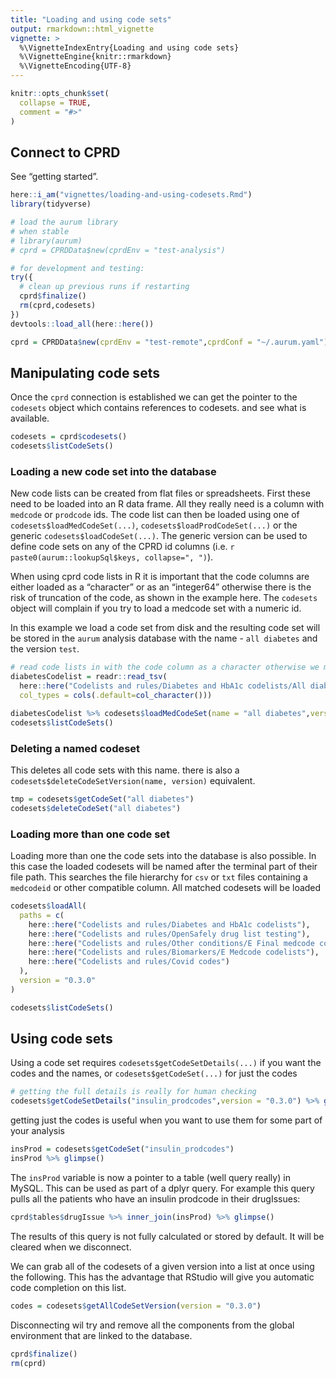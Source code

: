 ```yaml
---
title: "Loading and using code sets"
output: rmarkdown::html_vignette
vignette: >
  %\VignetteIndexEntry{Loading and using code sets}
  %\VignetteEngine{knitr::rmarkdown}
  %\VignetteEncoding{UTF-8}
---
```


```r
knitr::opts_chunk$set(
  collapse = TRUE,
  comment = "#>"
)
```

## Connect to CPRD

See "getting started".

```r
here::i_am("vignettes/loading-and-using-codesets.Rmd")
library(tidyverse)

# load the aurum library
# when stable
# library(aurum)
# cprd = CPRDData$new(cprdEnv = "test-analysis")

# for development and testing:
try({
  # clean up previous runs if restarting
  cprd$finalize()
  rm(cprd,codesets)
})
devtools::load_all(here::here())

cprd = CPRDData$new(cprdEnv = "test-remote",cprdConf = "~/.aurum.yaml")

```

## Manipulating code sets

Once the `cprd` connection is established we can get the pointer to the `codesets` object which contains references to codesets. and see what is available.

```r
codesets = cprd$codesets()
codesets$listCodeSets()
```

### Loading a new code set into the database

New code lists can be created from flat files or spreadsheets. First these need to be loaded into an R data frame. All they really need is a column with `medcode` or `prodcode` ids. The code list can then be loaded using one of `codesets$loadMedCodeSet(...)`, `codesets$loadProdCodeSet(...)` or the generic `codesets$loadCodeSet(...)`. The generic version can be used to define code sets on any of the CPRD id columns (i.e. `r paste0(aurum::lookupSql$keys, collapse=", ")`).

When using cprd code lists in R it is important that the code columns are either loaded as a "character" or as an "integer64" otherwise there is the risk of truncation of the code, as shown in the example here. The `codesets` object will complain if you try to load a medcode set with a numeric id.

In this example we load a code set from disk and the resulting code set will be stored in the `aurum` analysis database with the name - `all diabetes` and the version `test`.

```r
# read code lists in with the code column as a character otherwise we may get rounding errors in the code
diabetesCodelist = readr::read_tsv(
  here::here("Codelists and rules/Diabetes and HbA1c codelists/All diabetes medcodes/all_diabetes_medcodes.txt"),
  col_types = cols(.default=col_character()))

diabetesCodelist %>% codesets$loadMedCodeSet(name = "all diabetes",version="test",colname="MedCodeId")
codesets$listCodeSets()
```

### Deleting a named codeset

This deletes all code sets with this name. there is also a `codesets$deleteCodeSetVersion(name, version)` equivalent.

```r
tmp = codesets$getCodeSet("all diabetes")
codesets$deleteCodeSet("all diabetes")
```

### Loading more than one code set

Loading more than one the code sets into the database is also possible. In this case the loaded codesets will be named after the terminal part of their file path. This searches the file hierarchy for `csv` or `txt` files containing a `medcodeid` or other compatible column. All matched codesets will be loaded 

```r

codesets$loadAll(
  paths = c(
    here::here("Codelists and rules/Diabetes and HbA1c codelists"),
    here::here("Codelists and rules/OpenSafely drug list testing"),
    here::here("Codelists and rules/Other conditions/E Final medcode codelists"),
    here::here("Codelists and rules/Biomarkers/E Medcode codelists"),
    here::here("Codelists and rules/Covid codes")
  ),
  version = "0.3.0"
)

codesets$listCodeSets()

```

## Using code sets

Using a code set requires `codesets$getCodeSetDetails(...)` if you want the codes and the names, or `codesets$getCodeSet(...)` for just the codes

```r
# getting the full details is really for human checking
codesets$getCodeSetDetails("insulin_prodcodes",version = "0.3.0") %>% glimpse()
```

getting just the codes is useful when you want to use them for some part of your analysis

```r
insProd = codesets$getCodeSet("insulin_prodcodes")
insProd %>% glimpse()

```

The `insProd` variable is now a pointer to a table (well query really) in MySQL. This can be used as part of a dplyr query. For example this query pulls all the patients who have an insulin prodcode in their drugIssues:

```r

cprd$tables$drugIssue %>% inner_join(insProd) %>% glimpse()

```

The results of this query is not fully calculated or stored by default. It will be cleared when we disconnect. 

We can grab all of the codesets of a given version into a list at once using the following. This has the advantage that RStudio will give you automatic code completion on this list.


```r

codes = codesets$getAllCodeSetVersion(version = "0.3.0")

```


Disconnecting wil try and remove all the components from the global environment that are linked to the database.

```r

cprd$finalize()
rm(cprd)

```
